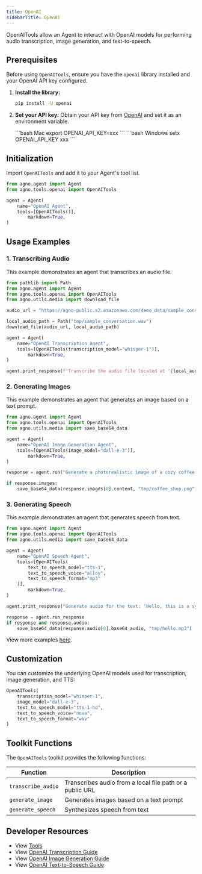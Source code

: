 ```yaml
---
title: OpenAI
sidebarTitle: OpenAI
---
```


OpenAITools allow an Agent to interact with OpenAI models for performing audio transcription, image generation, and text-to-speech.

## Prerequisites

Before using `OpenAITools`, ensure you have the `openai` library installed and your OpenAI API key configured.

1. **Install the library:**
   ```bash
   pip install -U openai
   ```

2. **Set your API key:** Obtain your API key from [OpenAI](https://platform.openai.com/account/api-keys) and set it as an environment variable.

   <CodeGroup>
   ```bash Mac
   export OPENAI_API_KEY=xxx
   ```
   ```bash Windows
   setx OPENAI_API_KEY xxx
   ```
   </CodeGroup>

## Initialization

Import `OpenAITools` and add it to your Agent's tool list.

```python
from agno.agent import Agent
from agno.tools.openai import OpenAITools

agent = Agent(
    name="OpenAI Agent",
    tools=[OpenAITools()],
        markdown=True,
)
```

## Usage Examples

### 1. Transcribing Audio

This example demonstrates an agent that transcribes an audio file.

```python transcription_agent.py
from pathlib import Path
from agno.agent import Agent
from agno.tools.openai import OpenAITools
from agno.utils.media import download_file

audio_url = "https://agno-public.s3.amazonaws.com/demo_data/sample_conversation.wav"

local_audio_path = Path("tmp/sample_conversation.wav")
download_file(audio_url, local_audio_path)

agent = Agent(
    name="OpenAI Transcription Agent",
    tools=[OpenAITools(transcription_model="whisper-1")],
        markdown=True,
)

agent.print_response(f"Transcribe the audio file located at '{local_audio_path}'")
```

### 2. Generating Images

This example demonstrates an agent that generates an image based on a text prompt.

```python image_generation_agent.py
from agno.agent import Agent
from agno.tools.openai import OpenAITools
from agno.utils.media import save_base64_data

agent = Agent(
    name="OpenAI Image Generation Agent",
    tools=[OpenAITools(image_model="dall-e-3")],
        markdown=True,
)

response = agent.run("Generate a photorealistic image of a cozy coffee shop interior")

if response.images:
    save_base64_data(response.images[0].content, "tmp/coffee_shop.png")
```

### 3. Generating Speech

This example demonstrates an agent that generates speech from text.

```python speech_synthesis_agent.py
from agno.agent import Agent
from agno.tools.openai import OpenAITools
from agno.utils.media import save_base64_data

agent = Agent(
    name="OpenAI Speech Agent",
    tools=[OpenAITools(
        text_to_speech_model="tts-1",
        text_to_speech_voice="alloy",
        text_to_speech_format="mp3"
    )],
        markdown=True,
)

agent.print_response("Generate audio for the text: 'Hello, this is a synthesized voice example.'")

response = agent.run_response
if response and response.audio:
    save_base64_data(response.audio[0].base64_audio, "tmp/hello.mp3")
```

<Note> View more examples [here](/examples/concepts/tools/models/openai). </Note>

## Customization

You can customize the underlying OpenAI models used for transcription, image generation, and TTS:

```python
OpenAITools(
    transcription_model="whisper-1",
    image_model="dall-e-3",
    text_to_speech_model="tts-1-hd",
    text_to_speech_voice="nova",
    text_to_speech_format="wav"
)
```

## Toolkit Functions

The `OpenAITools` toolkit provides the following functions:

| Function           | Description                                                                 |
| ------------------ | --------------------------------------------------------------------------- |
| `transcribe_audio` | Transcribes audio from a local file path or a public URL |
| `generate_image`   | Generates images based on a text prompt |
| `generate_speech`  | Synthesizes speech from text |

## Developer Resources

- View [Tools](https://github.com/agno-agi/agno/blob/main/libs/agno/agno/tools/openai.py)
- View [OpenAI Transcription Guide](https://platform.openai.com/docs/guides/speech-to-text)
- View [OpenAI Image Generation Guide](https://platform.openai.com/docs/guides/image-generation?image-generation-model=gpt-image-1)
- View [OpenAI Text-to-Speech Guide](https://platform.openai.com/docs/guides/text-to-speech)